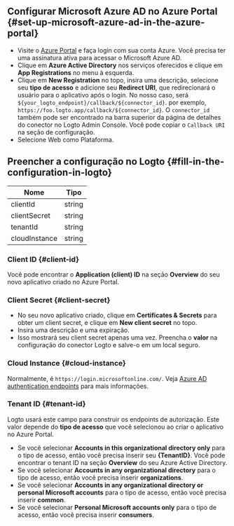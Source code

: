 ## Configurar Microsoft Azure AD no Azure Portal \{#set-up-microsoft-azure-ad-in-the-azure-portal}

- Visite o [Azure Portal](https://portal.azure.com/#home) e faça login com sua conta Azure. Você precisa ter uma assinatura ativa para acessar o Microsoft Azure AD.
- Clique em **Azure Active Directory** nos serviços oferecidos e clique em **App Registrations** no menu à esquerda.
- Clique em **New Registration** no topo, insira uma descrição, selecione seu **tipo de acesso** e adicione seu **Redirect URI**, que redirecionará o usuário para o aplicativo após o login. No nosso caso, será `${your_logto_endpoint}/callback/${connector_id}`. por exemplo, `https://foo.logto.app/callback/${connector_id}`. O `connector_id` também pode ser encontrado na barra superior da página de detalhes do conector no Logto Admin Console. Você pode copiar o `Callback URI` na seção de configuração.
- Selecione Web como Plataforma.

## Preencher a configuração no Logto \{#fill-in-the-configuration-in-logto}

| Nome          | Tipo   |
| ------------- | ------ |
| clientId      | string |
| clientSecret  | string |
| tenantId      | string |
| cloudInstance | string |

### Client ID \{#client-id}

Você pode encontrar o **Application (client) ID** na seção **Overview** do seu novo aplicativo criado no Azure Portal.

### Client Secret \{#client-secret}

- No seu novo aplicativo criado, clique em **Certificates & Secrets** para obter um client secret, e clique em **New client secret** no topo.
- Insira uma descrição e uma expiração.
- Isso mostrará seu client secret apenas uma vez. Preencha o **valor** na configuração do conector Logto e salve-o em um local seguro.

### Cloud Instance \{#cloud-instance}

Normalmente, é `https://login.microsoftonline.com/`. Veja [Azure AD authentication endpoints](https://learn.microsoft.com/en-us/azure/active-directory/develop/authentication-national-cloud#azure-ad-authentication-endpoints) para mais informações.

### Tenant ID \{#tenant-id}

Logto usará este campo para construir os endpoints de autorização. Este valor depende do **tipo de acesso** que você selecionou ao criar o aplicativo no Azure Portal.

- Se você selecionar **Accounts in this organizational directory only** para o tipo de acesso, então você precisa inserir seu **\{TenantID}**. Você pode encontrar o tenant ID na seção **Overview** do seu Azure Active Directory.
- Se você selecionar **Accounts in any organizational directory** para o tipo de acesso, então você precisa inserir **organizations**.
- Se você selecionar **Accounts in any organizational directory or personal Microsoft accounts** para o tipo de acesso, então você precisa inserir **common**.
- Se você selecionar **Personal Microsoft accounts only** para o tipo de acesso, então você precisa inserir **consumers**.
